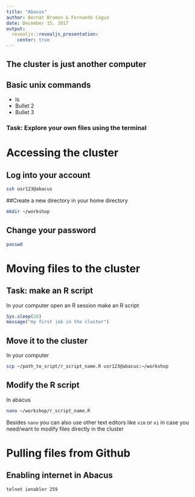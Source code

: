 ```yaml
---
title: "Abacus"
author: Bernat Bramon & Fernando Cagua
date: December 15, 2017
output: 
  revealjs::revealjs_presentation:
    center: true
---
```


## The cluster is just another computer

## Basic unix commands

- ls
- Bullet 2
- Bullet 3

### Task: Explore your own files using the terminal

# Accessing the cluster

## Log into your account

```bash
ssh usr123@abacus
```

##Create a new directory in your home directory

```bash
mkdir ~/workshop
```

## Change your password

```bash
passwd
```

# Moving files to the cluster

## Task: make an R script

In your computer open an R session make an R script

```r
Sys.sleep(20)
message("my first job in the cluster")
```

## Move it to the cluster

In your computer

```bash
scp ~/path_to_sript/r_script_name.R usr123@abacus:~/workshop 
```

## Modify the R script

In abacus

```bash
nano ~/workshop/r_script_name.R
```

Besides `nano` you can also use other text editors like `vim` or `vi` in case you need/want to modify files directly in the cluster

# Pulling files from Github

## Enabling internet in Abacus

```bash
telnet ienabler 259
```

